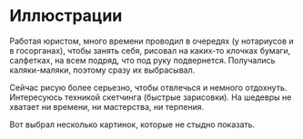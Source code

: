 
# Иллюстрации

Работая юристом, много времени проводил в очередях (у нотариусов и в госорганах), чтобы занять себя, рисовал на каких-то клочках бумаги, салфетках, на всем подряд, что под руку подвернется. Получались каляки-маляки, поэтому сразу их выбрасывал.

Сейчас рисую более серьезно, чтобы отвлечься и немного отдохнуть. Интересуюсь техникой скетчинга (быстрые зарисовки). На шедевры не хватает ни времени, ни мастерства, ни терпения.

Вот выбрал несколько картинок, которые не стыдно показать.

<br />
<MySliderImages />